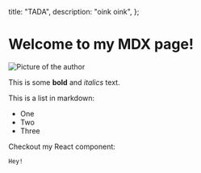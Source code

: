 
  title: "TADA",
  description: "oink oink",
};

# Welcome to my MDX page!

<Image src="./lol.png" width={500} height={500} alt="Picture of the author" />

This is some **bold** and _italics_ text.

This is a list in markdown:

- One
- Two
- Three

Checkout my React component:

`Hey!`
